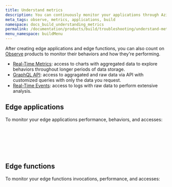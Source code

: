 ```yaml
---
title: Understand metrics
description: You can continuously monitor your applications through Azion Observe products.
meta_tags: observe, metrics, applications, build
namespace: docs_build_understanding_metrics
permalink: /documentation/products/build/troubleshooting/understand-metrics/
menu_namespace: buildMenu
---
```



After creating edge applications and edge functions, you can also count on [Observe](/en/documentation/products/observe/) products to monitor their behaviors and how they're performing.

- [Real-Time Metrics](/en/documentation/products/observe/real-time-metrics/): access to charts with aggregated data to explore behaviors throughout longer periods of data storage.
- [GraphQL API](/en/documentation/devtools/graphql-api/overview/): access to aggragated and raw data via API with customized queries with only the data you request.
- [Real-Time Events](/en/documentation/products/observe/real-time-events/): access to logs with raw data to perform extensive analysis.

## Edge applications

To monitor your edge applications performance, behaviors, and accesses:

<LinkButton link="/en/documentation/products/observe/real-time-metrics/#edge-applications" label="view aggregated metrics" outlined /> <br></br>

<LinkButton link="/en/documentation/devtools/graphql-api/features/#datasets" label="query data" outlined /> <br></br>

<LinkButton link="/en/documentation/products/observe/real-time-events/#edge-applications" label="view raw data" outlined /> 

## Edge functions

To monitor your edge functions invocations, performance, and accesses:

<LinkButton link="/en/documentation/products/observe/real-time-metrics/#edge-functions" label="view aggregated metrics" outlined /> <br></br>

<LinkButton link="/en/documentation/devtools/graphql-api/features/#datasets" label="query data" outlined /> <br></br>

<LinkButton link="/en/documentation/products/observe/real-time-events/#edge-functions" label="view raw data" outlined />




